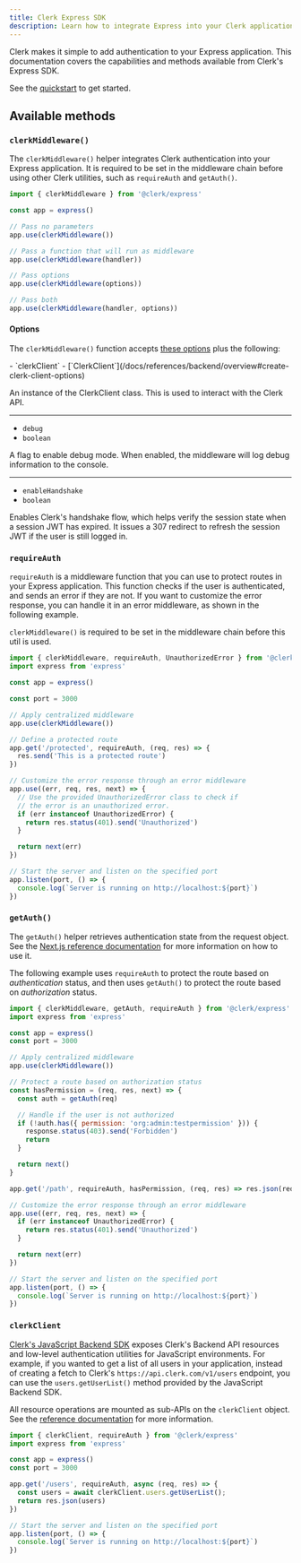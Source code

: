 ```yaml
---
title: Clerk Express SDK
description: Learn how to integrate Express into your Clerk application.
---
```


Clerk makes it simple to add authentication to your Express application. This documentation covers the capabilities and methods available from Clerk's Express SDK.

See the [quickstart](/docs/quickstarts/express) to get started.

## Available methods

### `clerkMiddleware()`

The `clerkMiddleware()` helper integrates Clerk authentication into your Express application. It is required to be set in the middleware chain before using other Clerk utilities, such as `requireAuth` and `getAuth()`.

```js
import { clerkMiddleware } from '@clerk/express'

const app = express()

// Pass no parameters
app.use(clerkMiddleware())

// Pass a function that will run as middleware
app.use(clerkMiddleware(handler))

// Pass options
app.use(clerkMiddleware(options))

// Pass both
app.use(clerkMiddleware(handler, options))
```

#### Options

The `clerkMiddleware()` function accepts [these options](https://clerk.com/docs/references/nextjs/clerk-middleware#clerk-middleware-options) plus the following:

<Properties>
  - `clerkClient`
  - [`ClerkClient`](/docs/references/backend/overview#create-clerk-client-options)

  An instance of the ClerkClient class. This is used to interact with the Clerk API.

  ---

  - `debug`
  - `boolean`

  A flag to enable debug mode. When enabled, the middleware will log debug information to the console.

  ---

  - `enableHandshake`
  - `boolean`

  Enables Clerk's handshake flow, which helps verify the session state when a session JWT has expired. It issues a 307 redirect to refresh the session JWT if the user is still logged in.
</Properties>

### `requireAuth`

`requireAuth` is a middleware function that you can use to protect routes in your Express application. This function checks if the user is authenticated, and sends an error if they are not. If you want to customize the error response, you can handle it in an error middleware, as shown in the following example.

`clerkMiddleware()` is required to be set in the middleware chain before this util is used.

```js
import { clerkMiddleware, requireAuth, UnauthorizedError } from '@clerk/express'
import express from 'express'

const app = express()

const port = 3000

// Apply centralized middleware
app.use(clerkMiddleware())

// Define a protected route
app.get('/protected', requireAuth, (req, res) => {
  res.send('This is a protected route')
})

// Customize the error response through an error middleware
app.use((err, req, res, next) => {
  // Use the provided UnauthorizedError class to check if
  // the error is an unauthorized error.
  if (err instanceof UnauthorizedError) {
    return res.status(401).send('Unauthorized')
  }

  return next(err)
})

// Start the server and listen on the specified port
app.listen(port, () => {
  console.log(`Server is running on http://localhost:${port}`)
})
```

### `getAuth()`

The `getAuth()` helper retrieves authentication state from the request object. See the [Next.js reference documentation](https://clerk.com/docs/references/nextjs/get-auth) for more information on how to use it.

The following example uses `requireAuth` to protect the route based on _authentication_ status, and then uses `getAuth()` to protect the route based on _authorization_ status.

```js
import { clerkMiddleware, getAuth, requireAuth } from '@clerk/express'
import express from 'express'

const app = express()
const port = 3000

// Apply centralized middleware
app.use(clerkMiddleware())

// Protect a route based on authorization status
const hasPermission = (req, res, next) => {
  const auth = getAuth(req)

  // Handle if the user is not authorized
  if (!auth.has({ permission: 'org:admin:testpermission' })) {
    response.status(403).send('Forbidden')
    return
  }

  return next()
}

app.get('/path', requireAuth, hasPermission, (req, res) => res.json(req.auth))

// Customize the error response through an error middleware
app.use((err, req, res, next) => {
  if (err instanceof UnauthorizedError) {
    return res.status(401).send('Unauthorized')
  }

  return next(err)
})

// Start the server and listen on the specified port
app.listen(port, () => {
  console.log(`Server is running on http://localhost:${port}`)
})
```

### `clerkClient`

[Clerk's JavaScript Backend SDK](/docs/references/backend/overview) exposes Clerk's Backend API resources and low-level authentication utilities for JavaScript environments. For example, if you wanted to get a list of all users in your application, instead of creating a fetch to Clerk's `https://api.clerk.com/v1/users` endpoint, you can use the `users.getUserList()` method provided by the JavaScript Backend SDK.

All resource operations are mounted as sub-APIs on the `clerkClient` object. See the [reference documentation](/docs/references/backend/overview#usage) for more information.

```js
import { clerkClient, requireAuth } from '@clerk/express'
import express from 'express'

const app = express()
const port = 3000

app.get('/users', requireAuth, async (req, res) => {
  const users = await clerkClient.users.getUserList();
  return res.json(users)
})

// Start the server and listen on the specified port
app.listen(port, () => {
  console.log(`Server is running on http://localhost:${port}`)
})
```
